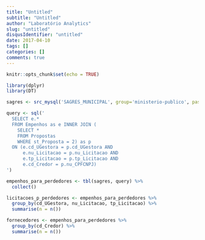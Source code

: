 ```yaml
---
title: "Untitled"
subtitle: "Untitled"
author: "Laboratório Analytics"
slug: "untitled"
disqusIdentifier: "untitled"
date: 2017-04-10
tags: []
categories: []
comments: true
---
```


```r
knitr::opts_chunk$set(echo = TRUE)

library(dplyr)
library(DT)
```

```r
sagres <- src_mysql('SAGRES_MUNICIPAL', group='ministerio-publico', password=NULL)

query <- sql('
  SELECT e.*
  FROM Empenhos as e INNER JOIN (
    SELECT *
    FROM Propostas
    WHERE st_Proposta = 2) as p 
  ON (e.cd_UGestora = p.cd_UGestora AND 
      e.nu_Licitacao = p.nu_Licitacao AND 
      e.tp_Licitacao = p.tp_Licitacao AND 
      e.cd_Credor = p.nu_CPFCNPJ)
')

empenhos_para_perdedores <- tbl(sagres, query) %>%
  collect()
```

```r
licitacoes_p_perdedores <- empenhos_para_perdedores %>%
  group_by(cd_UGestora, nu_Licitacao, tp_Licitacao) %>%
  summarise(n = n())

fornecedores <- empenhos_para_perdedores %>%
  group_by(cd_Credor) %>%
  summarise(n = n())
```


